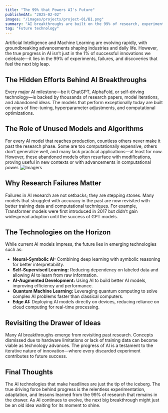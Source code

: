 ```yaml
---
title: "The 99% that Powers AI's Future"
publishedAt: "2025-02-02"
images: "/images/projects/project-01/B1.png"
summary: "AI breakthroughs are built on the 99% of research, experiments, and failed attempts that rarely make headlines."
tag: "Future technology"
---
```


Artificial Intelligence and Machine Learning are evolving rapidly, with groundbreaking advancements shaping industries and daily life. However, the true progress in AI isn’t just in the 1% of successful innovations we celebrate—it lies in the 99% of experiments, failures, and discoveries that fuel the next big leap.

## The Hidden Efforts Behind AI Breakthroughs

Every major AI milestone—be it ChatGPT, AlphaFold, or self-driving technology—is backed by thousands of research papers, model iterations, and abandoned ideas. The models that perform exceptionally today are built on years of fine-tuning, hyperparameter adjustments, and computational optimizations.

## The Role of Unused Models and Algorithms

For every AI model that reaches production, countless others never make it past the research phase. Some are too computationally expensive, others don’t generalize well, and many lack practical applications—at least for now. However, these abandoned models often resurface with modifications, proving useful in new contexts or with advancements in computational power.
![Imagers](/images/projects/project-01/B1.png)
## Why Research Failures Matter

Failures in AI research are not setbacks; they are stepping stones. Many models that struggled with accuracy in the past are now revisited with better training data and computational techniques. For example, Transformer models were first introduced in 2017 but didn’t gain widespread adoption until the success of GPT models.

## The Technologies on the Horizon

While current AI models impress, the future lies in emerging technologies such as:

- **Neural-Symbolic AI:** Combining deep learning with symbolic reasoning for better interpretability.
- **Self-Supervised Learning:** Reducing dependency on labeled data and allowing AI to learn from raw information.
- **AI-Augmented Development:** Using AI to build better AI models, improving efficiency and performance.
- **Quantum Machine Learning:** Leveraging quantum computing to solve complex AI problems faster than classical computers.
- **Edge AI:** Deploying AI models directly on devices, reducing reliance on cloud computing for real-time processing.

## Revisiting the Drawer of Ideas

Many AI breakthroughs emerge from revisiting past research. Concepts dismissed due to hardware limitations or lack of training data can become viable as technology advances. The progress of AI is a testament to the iterative nature of innovation—where every discarded experiment contributes to future success.

## Final Thoughts

The AI technologies that make headlines are just the tip of the iceberg. The true driving force behind progress is the relentless experimentation, adaptation, and lessons learned from the 99% of research that remains in the drawer. As AI continues to evolve, the next big breakthrough might just be an old idea waiting for its moment to shine.